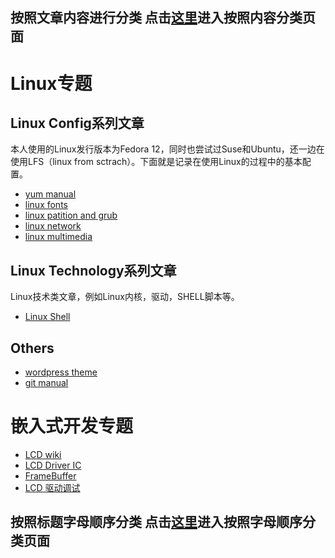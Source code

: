 == 按照文章内容进行分类  点击[[ContentIndex|这里]]进入按照内容分类页面 ==
= Linux专题 =
== Linux Config系列文章 ==
本人使用的Linux发行版本为Fedora 12，同时也尝试过Suse和Ubuntu，还一边在使用LFS（linux from sctrach）。下面就是记录在使用Linux的过程中的基本配置。
* [[yum manual]]
* [[linux fonts]]
* [[linux patition and grub]]
* [[linux network]]
* [[linux multimedia]]


== Linux Technology系列文章 ==
Linux技术类文章，例如Linux内核，驱动，SHELL脚本等。
* [[Linux Shell]]

== Others ==
* [[wordpress theme]]
* [[git manual]]

= 嵌入式开发专题 =
* [[LCD wiki]]
* [[LCD Driver IC]]
* [[FrameBuffer]]
* [[LCD 驱动调试]]

== 按照标题字母顺序分类  点击[[WordIndex|这里]]进入按照字母顺序分类页面 ==
